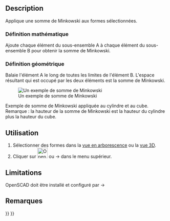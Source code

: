 <languages/>

{{Docnav/fr
|[[OpenSCAD_Hull/fr|Enveloppe convexe]]
|
|[[OpenSCAD_Workbench/fr|Atelier OpenSCAD]]
|IconL=OpenSCAD_Hull.svg
|IconR=
|IconC=Workbench_OpenSCAD.svg
}}

{{GuiCommand/fr
|Name=OpenSCAD Minkowski
|Name/fr=OpenSCAD Somme de Minkowski
|MenuLocation=OpenSCAD → Appliquer la somme de Minkowski
‏‎|Workbenches=[[OpenSCAD_Workbench/fr|OpenSCAD]]
}}

==Description==

Applique une somme de Minkowski aux formes sélectionnées.

<span id="Mathematical_Definition"></span>
=== Définition mathématique ===

Ajoute chaque élément du sous-ensemble A à chaque élément du sous-ensemble B pour obtenir la somme de Minkowski.

<span id="Geometrical_Definition"></span>
=== Définition géométrique ===

Balaie l'élément A le long de toutes les limites de l'élément B. L'espace résultant qui est occupé par les deux éléments est la somme de Minkowski.

[[Image:Minkowski_example.jpg|Un exemple de somme de Minkowski]]

Exemple de somme de Minkowski appliquée au cylindre et au cube.<br>
Remarque : la hauteur de la somme de Minkowski est la hauteur du cylindre plus la hauteur du cube.

<span id="Usage"></span>
==Utilisation==

#Sélectionner des formes dans la [[Tree_view/fr|vue en arborescence]] ou la [[3D_view/fr|vue 3D]].
#Cliquer sur [[Image:OpenSCAD_Minkowski.svg|32px]] ou {{KEY|OpenSCAD}} → {{KEY|[[Image:OpenSCAD_Minkowski.svg|32px]] Appliquer la somme de Minkowski}} dans le menu supérieur.

==Limitations==

OpenSCAD doit être installé et configuré par {{KEY|Édition}} → {{KEY|Préférences}}

<span id="Notes"></span>
==Remarques==


{{Docnav/fr
|[[OpenSCAD_Hull/fr|Enveloppe convexe]]
|
|[[OpenSCAD_Workbench/fr|Atelier OpenSCAD]]
|IconL=OpenSCAD_Hull.svg
|IconR=
|IconC=Workbench_OpenSCAD.svg
}}

{{OpenSCAD_Tools_navi{{#translation:}}}}
{{Userdocnavi{{#translation:}}}}
